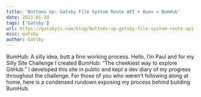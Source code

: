 ```yaml
---
title: 'Bottoms Up: Gatsby File System Route API + Bums = BumHub'
date: 2021-01-28
tags: ['Gatsby']
url: https://gatsbyjs.com/blog/bottoms-up-gatsby-file-system-route-api-bums-bumhub
misc: gatsby
author: Gatsby
---
```


BumHub: A silly idea, butt a firm working process. Hello, I’m Paul and for my Silly Site Challenge I created BumHub:
“The cheekiest way to explore GitHub.” I developed this site in public and kept a dev diary of my progress throughout
the challenge. For those of you who weren’t following along at home, here is a condensed rundown exposing my process
behind building BumHub.
